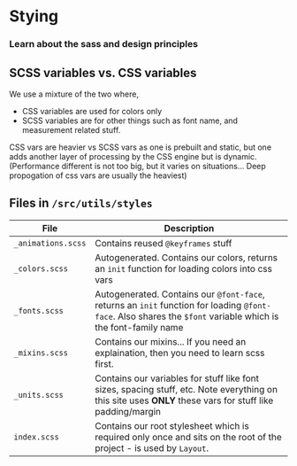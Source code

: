 
<Meta title='Documentation/4. Styling' />

# Stying
### Learn about the sass and design principles

<div style={{ margin: `2rem 0` }}/>

## SCSS variables vs. CSS variables

We use a mixture of the two where,

 - CSS variables are used for colors only
 - SCSS variables are for other things such as font name, and measurement related stuff.

CSS vars are heavier vs SCSS vars as one is prebuilt and static, but one adds another layer of processing by the CSS engine but is dynamic.
(Performance different is not too big, but it varies on situations... Deep propogation of css vars are usually the heaviest)

<div style={{ margin: `3rem 0` }}/>

## Files in `/src/utils/styles`

| File | Description |
| --- | --- |
| `_animations.scss` | Contains reused `@keyframes` stuff |
| `_colors.scss` | Autogenerated. Contains our colors, returns an `init` function for loading colors into css vars |
| `_fonts.scss` | Autogenerated. Contains our `@font-face`, returns an `init` function for loading `@font-face`. Also shares the `$font` variable which is the font-family name |
| `_mixins.scss` | Contains our mixins... If you need an explaination, then you need to learn scss first. |
| `_units.scss` | Contains our variables for stuff like font sizes, spacing stuff, etc. Note everything on this site uses **ONLY** these vars for stuff like padding/margin |
| `index.scss` | Contains our root stylesheet which is required only once and sits on the root of the project - is used by `Layout`. |
